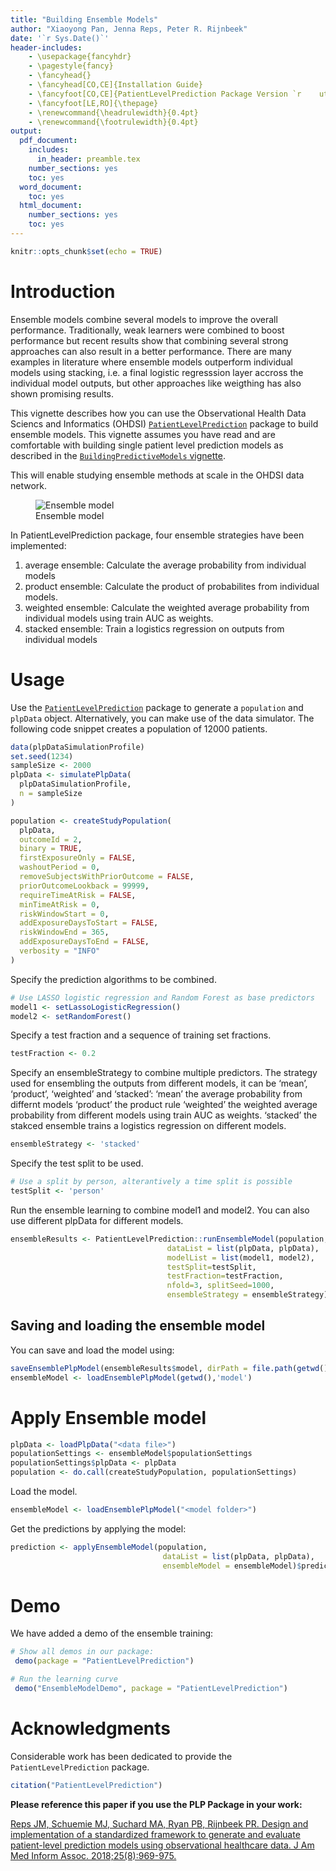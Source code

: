 ```yaml
---
title: "Building Ensemble Models"
author: "Xiaoyong Pan, Jenna Reps, Peter R. Rijnbeek"
date: '`r Sys.Date()`'
header-includes:
    - \usepackage{fancyhdr}
    - \pagestyle{fancy}
    - \fancyhead{}
    - \fancyhead[CO,CE]{Installation Guide}
    - \fancyfoot[CO,CE]{PatientLevelPrediction Package Version `r    utils::packageVersion("PatientLevelPrediction")`}
    - \fancyfoot[LE,RO]{\thepage}
    - \renewcommand{\headrulewidth}{0.4pt}
    - \renewcommand{\footrulewidth}{0.4pt}
output:
  pdf_document:
    includes:
      in_header: preamble.tex
    number_sections: yes
    toc: yes
  word_document:
    toc: yes
  html_document:
    number_sections: yes
    toc: yes
---
```

<!--
%\VignetteEngine{knitr}
%\VignetteIndexEntry{Building Ensemble Models}
-->

```r
knitr::opts_chunk$set(echo = TRUE)
```

# Introduction
Ensemble models combine several models to improve the overall performance. Traditionally, weak learners were combined to boost performance but recent results show that combining several strong approaches can also result in a better performance. There are many examples in literature where ensemble models outperform individual models using stacking, i.e. a final logistic regresssion layer accross the individual model outputs, but other approaches like weigthing has also shown promising results. 

This vignette describes how you can use the Observational Health Data Sciencs and Informatics (OHDSI) [`PatientLevelPrediction`](http://github.com/OHDSI/PatientLevelPrediction) package to build ensemble models. This vignette assumes you have read and are comfortable with building single patient level prediction models as described in the  [`BuildingPredictiveModels` vignette](https://github.com/OHDSI/PatientLevelPrediction/blob/main/inst/doc/BuildingPredictiveModels.pdf).

This will enable studying ensemble methods at scale in the OHDSI data network.

![Ensemble model](ensemble.png)

In PatientLevelPrediction package, four ensemble strategies have been implemented:

1. average ensemble: Calculate the average probability from individual models
2. product ensemble:  Calculate the product of probabilites from individual models.
3. weighted ensemble: Calculate the weighted average probability from individual models using train AUC as weights.
4. stacked ensemble:  Train a logistics regression on outputs from individual models

# Usage

Use the [`PatientLevelPrediction`](http://github.com/OHDSI/PatientLevelPrediction) package to generate a `population` and `plpData` object. Alternatively, you can make use of the data simulator. The following code snippet creates a population of 12000 patients.

```r
data(plpDataSimulationProfile)
set.seed(1234)
sampleSize <- 2000
plpData <- simulatePlpData(
  plpDataSimulationProfile,
  n = sampleSize
)

population <- createStudyPopulation(
  plpData,
  outcomeId = 2,
  binary = TRUE,
  firstExposureOnly = FALSE,
  washoutPeriod = 0,
  removeSubjectsWithPriorOutcome = FALSE,
  priorOutcomeLookback = 99999,
  requireTimeAtRisk = FALSE,
  minTimeAtRisk = 0,
  riskWindowStart = 0,
  addExposureDaysToStart = FALSE,
  riskWindowEnd = 365,
  addExposureDaysToEnd = FALSE,
  verbosity = "INFO"
)
```

Specify the prediction algorithms to be combined.

```r
# Use LASSO logistic regression and Random Forest as base predictors
model1 <- setLassoLogisticRegression()
model2 <- setRandomForest()
```

Specify a test fraction and a sequence of training set fractions.

```r
testFraction <- 0.2
```

Specify an ensembleStrategy to combine multiple predictors. 
The strategy used for ensembling the outputs from different models, 
it can be 'mean', 'product',  'weighted' and 'stacked':
'mean'     the average probability from differnt models
'product'  the product rule
'weighted' the weighted average probability from different models using train AUC as weights.
'stacked'  the stakced ensemble trains a logistics regression on different models.

```r
ensembleStrategy <- 'stacked'
```

Specify the test split to be used.

```r
# Use a split by person, alterantively a time split is possible
testSplit <- 'person'
```

Run the ensemble learning to combine model1 and model2. You can also use different plpData for different models.

```r
ensembleResults <- PatientLevelPrediction::runEnsembleModel(population, 
                                   dataList = list(plpData, plpData), 
                                   modelList = list(model1, model2),
                                   testSplit=testSplit,
                                   testFraction=testFraction,
                                   nfold=3, splitSeed=1000, 
                                   ensembleStrategy = ensembleStrategy) 
```
## Saving and loading the ensemble model

You can save and load the model using:

```r
saveEnsemblePlpModel(ensembleResults$model, dirPath = file.path(getwd(),'model'))
ensembleModel <- loadEnsemblePlpModel(getwd(),'model')
```

# Apply Ensemble model
```r
plpData <- loadPlpData("<data file>")
populationSettings <- ensembleModel$populationSettings
populationSettings$plpData <- plpData
population <- do.call(createStudyPopulation, populationSettings)
```
Load the model.
```r
ensembleModel <- loadEnsemblePlpModel("<model folder>")
```

Get the predictions by applying the model:
```r
prediction <- applyEnsembleModel(population,
                                  dataList = list(plpData, plpData),
                                  ensembleModel = ensembleModel)$prediction
```

# Demo

We have added a demo of the ensemble training:

``` r
# Show all demos in our package: 
 demo(package = "PatientLevelPrediction")

# Run the learning curve
 demo("EnsembleModelDemo", package = "PatientLevelPrediction")
```
# Acknowledgments

Considerable work has been dedicated to provide the `PatientLevelPrediction` package.

```r
citation("PatientLevelPrediction")
```

**Please reference this paper if you use the PLP Package in your work:**

[Reps JM, Schuemie MJ, Suchard MA, Ryan PB, Rijnbeek PR. Design and implementation of a standardized framework to generate and evaluate patient-level prediction models using observational healthcare data. J Am Med Inform Assoc. 2018;25(8):969-975.](http://dx.doi.org/10.1093/jamia/ocy032)
